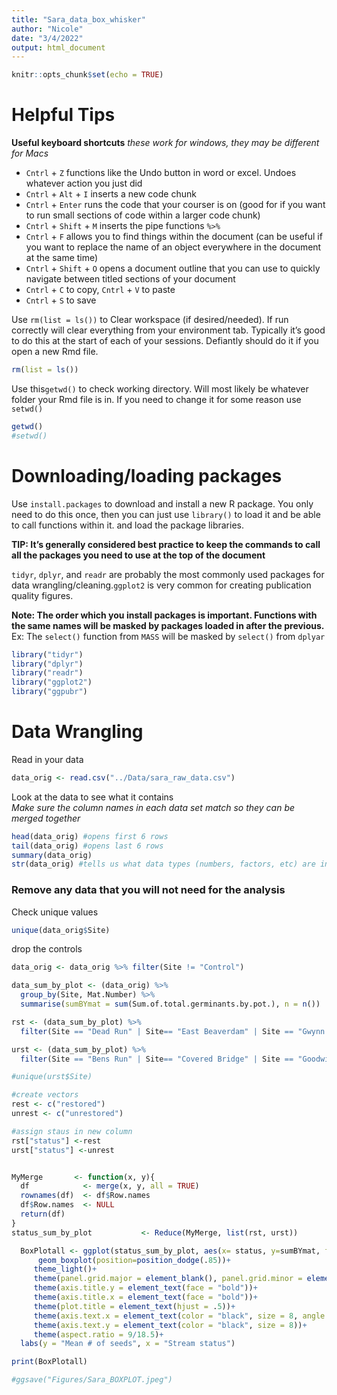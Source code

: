 ```yaml
---
title: "Sara_data_box_whisker"
author: "Nicole"
date: "3/4/2022"
output: html_document
---
```


```r
knitr::opts_chunk$set(echo = TRUE)
```

# Helpful Tips  

**Useful keyboard shortcuts**
*these work for windows, they may be different for Macs*

- `Cntrl` + `Z` functions like the Undo button in word or excel. Undoes whatever action you just did
- `Cntrl` + `Alt` + `I` inserts a new code chunk
- `Cntrl` + `Enter` runs the code that your courser is on (good for if you want to run small sections of code within a larger code chunk)
- `Cntrl` + `Shift` + `M` inserts the pipe functions ` %>% `
- `Cntrl` + `F` allows you to find things within the document (can be useful if you want to replace the name of an object everywhere in the document at the same time)
- `Cntrl` + `Shift` + `O` opens a document outline that you can use to quickly navigate between titled sections of your document 
- `Cntrl` + `C` to copy, `Cntrl` + `V` to paste
- `Cntrl` + `S` to save

Use `rm(list = ls())` to Clear workspace (if desired/needed). If run correctly will clear everything from your environment tab. Typically it's good to do this at the start of each of your sessions. Defiantly should do it if you open a new Rmd file.
```r
rm(list = ls())
```

Use this`getwd()` to check working directory. Will most likely be whatever folder your Rmd file is in. If you need to change it for some reason use `setwd()` 
```r
getwd()
#setwd()
```

# Downloading/loading packages

Use `install.packages` to download and install a new R package. You only need to do this once, then you can just use `library()` to load it and be able to call functions within it. and load the package libraries.  

**TIP: It's generally considered best practice to keep the commands to call all the packages you need to use at the top of the document**  

`tidyr`, `dplyr`, and `readr` are probably the most commonly used packages for data wrangling/cleaning.`ggplot2` is very common for creating publication quality figures.  

**Note: The order which you install packages is important. Functions with the same names will be masked by packages loaded in after the previous.**  
Ex: The `select()` function from `MASS` will be masked by `select()` from `dplyar` 
```r
library("tidyr")
library("dplyr")
library("readr")
library("ggplot2")
library("ggpubr")
```

# Data Wrangling  

Read in your data 
```r
data_orig <- read.csv("../Data/sara_raw_data.csv")
```  


Look at the data to see what it contains  
*Make sure the column names in each data set match so they can be merged together*
```r
head(data_orig) #opens first 6 rows
tail(data_orig) #opens last 6 rows
summary(data_orig)
str(data_orig) #tells us what data types (numbers, factors, etc) are in the data frame
```



### Remove any data that you will not need for the analysis

Check unique values 
```r
unique(data_orig$Site)
```

drop the controls 
```r
data_orig <- data_orig %>% filter(Site != "Control")
```

```r
data_sum_by_plot <- (data_orig) %>% 
  group_by(Site, Mat.Number) %>% 
  summarise(sumBYmat = sum(Sum.of.total.germinants.by.pot.), n = n())
```

```r
rst <- (data_sum_by_plot) %>% 
  filter(Site == "Dead Run" | Site== "East Beaverdam" | Site == "Gwynn Falls Chartly" | Site == "Kelly Branch" | Site == "Scotts Level McDonogh" | Site =="Towson Run" | Site == "Wellwood")

urst <- (data_sum_by_plot) %>%
  filter(Site == "Bens Run" | Site== "Covered Bridge" | Site == "Goodwin Run" | Site == "Minebank " | Site == "Moores Branch" | Site =="Scotts Level Park" | Site == "Tributary to Gwynn Falls")

#unique(urst$Site)

#create vectors 
rest <- c("restored")
unrest <- c("unrestored")

#assign staus in new column 
rst["status"] <-rest
urst["status"] <-unrest


MyMerge       <- function(x, y){
  df            <- merge(x, y, all = TRUE)
  rownames(df)  <- df$Row.names
  df$Row.names  <- NULL
  return(df)
}
status_sum_by_plot           <- Reduce(MyMerge, list(rst, urst))
```

```r

  BoxPlotall <- ggplot(status_sum_by_plot, aes(x= status, y=sumBYmat, fill = status))+
      geom_boxplot(position=position_dodge(.85))+
     theme_light()+
     theme(panel.grid.major = element_blank(), panel.grid.minor = element_blank())+
     theme(axis.title.y = element_text(face = "bold"))+
     theme(axis.title.x = element_text(face = "bold"))+
     theme(plot.title = element_text(hjust = .5))+
     theme(axis.text.x = element_text(color = "black", size = 8, angle = 45, hjust = 1))+
     theme(axis.text.y = element_text(color = "black", size = 8))+
     theme(aspect.ratio = 9/18.5)+
  labs(y = "Mean # of seeds", x = "Stream status")

print(BoxPlotall)

#ggsave("Figures/Sara_BOXPLOT.jpeg")
  
```




























